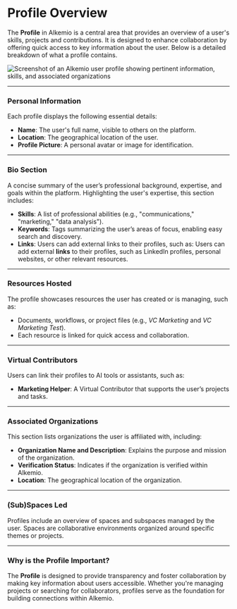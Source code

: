 # Profile Overview

The **Profile** in Alkemio is a central area that provides an overview of a user's skills, projects and contributions. It is designed to enhance collaboration by offering quick access to key information about the user. Below is a detailed breakdown of what a profile contains.

![Screenshot of an Alkemio user profile showing pertinent information, skills, and associated organizations](/profile.png)

---

### Personal Information

Each profile displays the following essential details:

- **Name**: The user's full name, visible to others on the platform.
- **Location**: The geographical location of the user.
- **Profile Picture**: A personal avatar or image for identification.

---

### Bio Section

A concise summary of the user’s professional background, expertise, and goals within the platform.
Highlighting the user's expertise, this section includes:

- **Skills**: A list of professional abilities (e.g., "communications," "marketing," "data analysis").
- **Keywords**: Tags summarizing the user’s areas of focus, enabling easy search and discovery.
- **Links**: Users can add external links to their profiles, such as:
Users can add external **links** to their profiles, such as  LinkedIn profiles, personal websites, or other relevant resources.

---

### Resources Hosted

The profile showcases resources the user has created or is managing, such as:

- Documents, workflows, or project files (e.g., *VC Marketing* and *VC Marketing Test*).
- Each resource is linked for quick access and collaboration.

---

### Virtual Contributors

Users can link their profiles to AI tools or assistants, such as:

- **Marketing Helper**: A Virtual Contributor that supports the user’s projects and tasks.

---

### Associated Organizations

This section lists organizations the user is affiliated with, including:

- **Organization Name and Description**: Explains the purpose and mission of the organization.
- **Verification Status**: Indicates if the organization is verified within Alkemio.
- **Location**: The geographical location of the organization.

---

### (Sub)Spaces Led

Profiles include an overview of spaces and subspaces managed by the user. Spaces are collaborative environments organized around specific themes or projects.

---

### Why is the Profile Important?

The **Profile** is designed to provide transparency and foster collaboration by making key information about users accessible. Whether you're managing projects or searching for collaborators, profiles serve as the foundation for building connections within Alkemio.